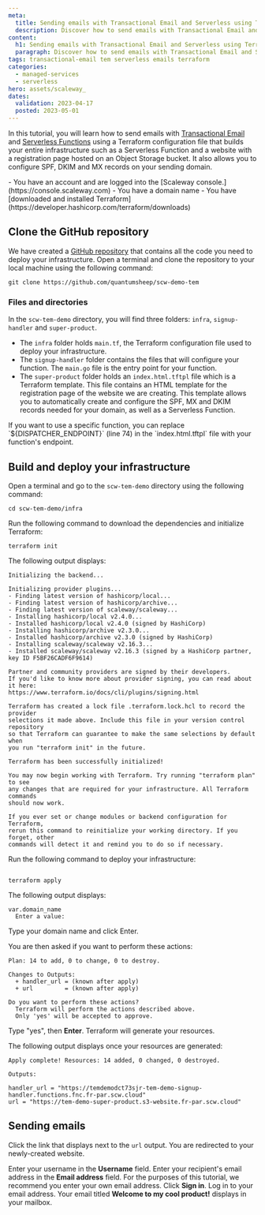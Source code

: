 ```yaml
---
meta:
  title: Sending emails with Transactional Email and Serverless using Terraform
  description: Discover how to send emails with Transactional Email and Serverless using Terraform
content:
  h1: Sending emails with Transactional Email and Serverless using Terraform
  paragraph: Discover how to send emails with Transactional Email and Serverless using Terraform
tags: transactional-email tem serverless emails terraform
categories:
  - managed-services
  - serverless
hero: assets/scaleway_
dates:
  validation: 2023-04-17
  posted: 2023-05-01
---
```


In this tutorial, you will learn how to send emails with [Transactional Email](/managed-services/transactional-email/quickstart/) and [Serverless Functions](/serverless/functions/quickstart/) using a Terraform configuration file that builds your entire infrastructure such as a Serverless Function and a website with a registration page hosted on an Object Storage bucket. It also allows you to configure SPF, DKIM and MX records on your sending domain.

<Macro id="iam-requirements" />
 
<Message type="requirement">
  - You have an account and are logged into the [Scaleway console.](https://console.scaleway.com)
  - You have a domain name
  - You have [downloaded and installed Terraform](https://developer.hashicorp.com/terraform/downloads)
</Message>

## Clone the GitHub repository

We have created a [GitHub repository](https://github.com/quantumsheep/scw-demo-tem) that contains all the code you need to deploy your infrastructure. Open a terminal and clone the repository to your local machine using the following command:

```shell
git clone https://github.com/quantumsheep/scw-demo-tem
```

### Files and directories

In the `scw-tem-demo` directory, you will find three folders: `infra`, `signup-handler` and `super-product`.

- The `infra` folder holds `main.tf`, the Terraform configuration file used to deploy your infrastructure.
- The `signup-handler` folder contains the files that will configure your function. The `main.go` file is the entry point for your function.
- The `super-product` folder holds an `index.html.tftpl` file which is a Terraform template. This file contains an HTML template for the registration page of the website we are creating. This template allows you to automatically create and configure the SPF, MX and DKIM records needed for your domain, as well as a Serverless Function.

<Message type="tip">
  If you want to use a specific function, you can replace `${DISPATCHER_ENDPOINT}` (line 74) in the `index.html.tftpl` file with your function's endpoint.
</Message>


## Build and deploy your infrastructure

Open a terminal and go to the `scw-tem-demo` directory using the following command:

```shell
cd scw-tem-demo/infra
```

Run the following command to download the dependencies and initialize Terraform:

`terraform init`

The following output displays:

```shell
Initializing the backend...

Initializing provider plugins...
- Finding latest version of hashicorp/local...
- Finding latest version of hashicorp/archive...
- Finding latest version of scaleway/scaleway...
- Installing hashicorp/local v2.4.0...
- Installed hashicorp/local v2.4.0 (signed by HashiCorp)
- Installing hashicorp/archive v2.3.0...
- Installed hashicorp/archive v2.3.0 (signed by HashiCorp)
- Installing scaleway/scaleway v2.16.3...
- Installed scaleway/scaleway v2.16.3 (signed by a HashiCorp partner, key ID F5BF26CADF6F9614)

Partner and community providers are signed by their developers.
If you'd like to know more about provider signing, you can read about it here:
https://www.terraform.io/docs/cli/plugins/signing.html

Terraform has created a lock file .terraform.lock.hcl to record the provider
selections it made above. Include this file in your version control repository
so that Terraform can guarantee to make the same selections by default when
you run "terraform init" in the future.

Terraform has been successfully initialized!

You may now begin working with Terraform. Try running "terraform plan" to see
any changes that are required for your infrastructure. All Terraform commands
should now work.

If you ever set or change modules or backend configuration for Terraform,
rerun this command to reinitialize your working directory. If you forget, other
commands will detect it and remind you to do so if necessary.
```

Run the following command to deploy your infrastructure:

```shell

terraform apply
```
The following output displays:

```shell
var.domain_name
  Enter a value:
```
Type your domain name and click Enter.

You are then asked if you want to perform these actions:

```shell
Plan: 14 to add, 0 to change, 0 to destroy.

Changes to Outputs:
  + handler_url = (known after apply)
  + url         = (known after apply)

Do you want to perform these actions?
  Terraform will perform the actions described above.
  Only 'yes' will be accepted to approve.
```

Type "yes", then **Enter**. Terraform will generate your resources.

The following output displays once your resources are generated:

```shell
Apply complete! Resources: 14 added, 0 changed, 0 destroyed.

Outputs:

handler_url = "https://temdemodct73sjr-tem-demo-signup-handler.functions.fnc.fr-par.scw.cloud"
url = "https://tem-demo-super-product.s3-website.fr-par.scw.cloud"
```

## Sending emails

Click the link that displays next to the `url` output. You are redirected to your newly-created website.

Enter your username in the **Username** field.
Enter your recipient's email address in the **Email address** field. For the purposes of this tutorial, we recommend you enter your own email address.
Click **Sign in**.
Log in to your email address. Your email titled **Welcome to my cool product!** displays in your mailbox.







